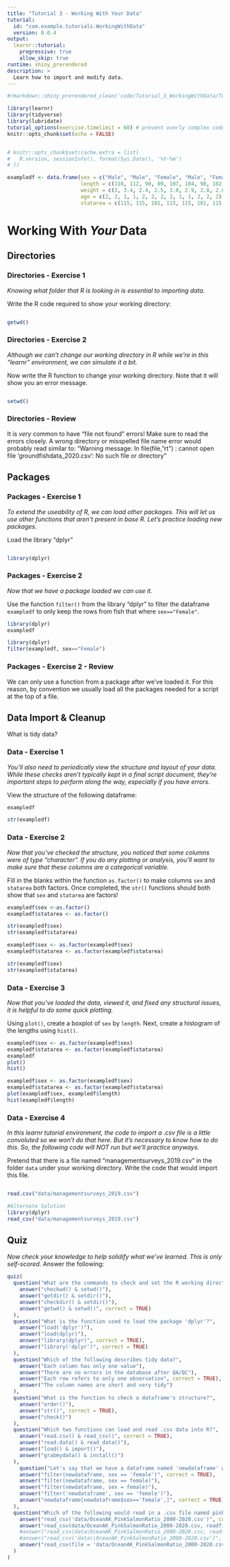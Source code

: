 ```yaml
---
title: "Tutorial 3 - Working With Your Data"
tutorial:
  id: "com.example.tutorials.WorkingWithData"
  version: 0.0.4
output: 
  learnr::tutorial:
    progressive: true
    allow_skip: true
runtime: shiny_prerendered
description: >
  Learn how to import and modify data.
---
```



```r
#rmarkdown::shiny_prerendered_clean('code/Tutorial_3_WorkingWithData/Tutorial_3_WorkingWithData.Rmd')

library(learnr)
library(tidyverse) 
library(lubridate)
tutorial_options(exercise.timelimit = 60) # prevent overly complex code from running
knitr::opts_chunk$set(echo = FALSE)


# knitr::opts_chunk$set(cache.extra = list(
#   R.version, sessionInfo(), format(Sys.Date(), '%Y-%m')
# ))

```

```r
exampledf <- data.frame(sex = c("Male", "Male", "Female", "Male", "Female", "Female", "Male", "Male", "Female", "Male", "Female", "Male", "Female"), 
                        length = c(110, 112, 90, 89, 107, 104, 98, 102, 92, 88, 102, 109, 99), 
                        weight = c(3, 3.4, 2.4, 2.5, 3.0, 2.9, 2.8, 2.8, 2.3, 2.3, 2.7, 3.1, 2.7),
                        age = c(2, 2, 1, 1, 2, 2, 2, 2, 1, 1, 2, 2, 2),
                        statarea = c(115, 115, 101, 115, 115, 101, 115, 115, 101, 101, 115, 101, 101))

```

# Working With _Your_ Data

## Directories
### Directories - Exercise 1

*Knowing what folder that R is looking in is essential to importing data.*

Write the R code required to show your working directory:

```r

```

```r
getwd()
```


### Directories - Exercise 2
*Although we can't change our working directory in R while we're in this "learnr" environment, we can simulate it a bit.*

Now write the R function to change your working directory. Note that it will show you an error message. 
```r

```

```r
setwd()
```


### Directories - Review
It is *very* common to have "file not found" errors! Make sure to read the errors closely. A wrong directory or misspelled file name error would probably read similar to:
"Warning message:
In file(file, "rt") : cannot open file 'groundfishdata_2020.csv': No such file or directory"



## Packages
### Packages - Exercise 1

*To extend the useability of R, we can load other packages. This will let us use other functions that aren't present in base R. Let's practice loading new packages.*

Load the library "dplyr"

```r

```

```r
library(dplyr)

```


### Packages - Exercise 2

*Now that we have a package loaded we can use it. *

Use the function `filter()` from the library "dplyr" to filter the dataframe `exampledf` to only keep the rows from fish that where `sex=="Female"`. 
```r
library(dplyr)
exampledf
```

```r
library(dplyr)
filter(exampledf, sex=="Female")
```


### Packages - Exercise 2 - Review
We can only use a function from a package after we've loaded it. For this reason, by convention we usually load all the packages needed for a script at the top of a file. 




## Data Import & Cleanup 

What is tidy data?

### Data - Exercise 1

*You'll also need to periodically view the structure and layout of your data. While these checks aren't typically kept in a final script document, they're important steps to perform along the way, especially if you have errors.*

View the structure of the following dataframe:

```r
exampledf

```

```r
str(exampledf)

```

### Data - Exercise 2
*Now that you've checked the structure, you noticed that some columns were of type "character". If you do any plotting or analysis, you'll want to make sure that these columns are a categorical variable.*

Fill in the blanks within the function `as.factor()` to make columns `sex` and `statarea` both factors. Once completed, the `str()` functions should both show that `sex` and `statarea` are factors!
```r
exampledf$sex <-as.factor()
exampledf$statarea <- as.factor()

str(exampledf$sex)
str(exampledf$statarea)

```

```r
exampledf$sex <- as.factor(exampledf$sex)
exampledf$statarea <- as.factor(exampledf$statarea)

str(exampledf$sex)
str(exampledf$statarea)
```


### Data - Exercise 3
*Now that you've loaded the data, viewed it, and fixed any structural issues, it is helpful to do some quick plotting.*

Using `plot()`, create a boxplot of `sex` by `length`. 
Next, create a histogram of the lengths using `hist()`. 

```r
exampledf$sex <- as.factor(exampledf$sex)
exampledf$statarea <- as.factor(exampledf$statarea)
exampledf
plot()
hist()

```

```r
exampledf$sex <- as.factor(exampledf$sex)
exampledf$statarea <- as.factor(exampledf$statarea)
plot(exampledf$sex, exampledf$length)
hist(exampledf$length)

```


### Data - Exercise 4
*In this learnr tutorial environment, the code to import a .csv file is a little convoluted so we won't do that here. But it's necessary to know how to do this. So, the following code will NOT run but we'll practice anyways.*

Pretend that there is a file named "managementsurveys_2019.csv" in the folder `data` under your working directory. Write the code that would import this file. 
```r

```

```r
read.csv("data/managementsurveys_2019.csv")

#Alternate Solution
library(dplyr)
read_csv("data/managementsurveys_2019.csv")
```


## Quiz

*Now check your knowledge to help solidify what we've learned. This is only self-scored.*
Answer the following:

```r
quiz(
  question("What are the commands to check and set the R working directory?",
    answer("checkwd() & setwd()"),
    answer("getdir() & setdir()"),
    answer("checkdir() & setdir()"),
    answer("getwd() & setwd()", correct = TRUE)
  ),
  question("What is the function used to load the package 'dplyr'?",
    answer("load('dplyr')"),
    answer("load(dplyr)"),
    answer("library(dplyr)", correct = TRUE),
    answer("library('dplyr')", correct = TRUE)
  ),
  question("Which of the following describes tidy data?",
    answer("Each column has only one value"),
    answer("There are no errors in the database after QA/QC"),
    answer("Each row refers to only one observation", correct = TRUE),
    answer("The column names are short and very tidy")
  ),
  question("What is the function to check a dataframe's structure?",
    answer("order()"),
    answer("str()", correct = TRUE),
    answer("check()")
  ),
  question("Which two functions can load and read .csv data into R?",
    answer("read.csv() & read_csv()", correct = TRUE),       
    answer("read.data() & read_data()"),
    answer("load() & import()"),
    answer("grabmydata() & install()")
  ),
    question("Let's say that we have a dataframe named 'newdataframe' with a column 'sex' of values 'male' or 'female'. How do you only keep rows where sex is equal to female?",
    answer("filter(newdataframe, sex == 'female')", correct = TRUE),
    answer("filter(newdataframe, sex == female)"),
    answer("filter(newdataframe, sex = female)"),
    answer("filter('newdataframe', sex == 'female')"),
    answer("newdataframe[newdataframe$sex=='female',]", correct = TRUE)
  ),
  question("Which of the following would read in a .csv file named pinkharvest2020 from subfolder data",
    answer("read_csv('data/OceanAK_PinkSalmonRatio_2000-2020.csv')", correct = TRUE),       
    answer("read_csv(data/OceanAK_PinkSalmonRatio_2000-2020.csv, readfile=TRUE)"),
    #answer("read_csv(data\OceanAK_PinkSalmonRatio_2000-2020.csv, readfile=TRUE)"),
    #answer("read_csv('data\\OceanAK_PinkSalmonRatio_2000-2020.csv')", correct = TRUE), #double // doesn't work
    answer("read_csv(file = 'data/OceanAK_PinkSalmonRatio_2000-2020.csv')", correct = TRUE)
  )
)
```

